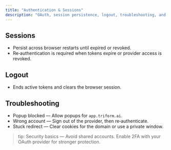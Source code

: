 ```yaml
---
title: "Authentication & Sessions"
description: "OAuth, session persistence, logout, troubleshooting, and security"
---
```


## Sessions

- Persist across browser restarts until expired or revoked.
- Re‑authentication is required when tokens expire or provider access is revoked.

## Logout

- Ends active tokens and clears the browser session.

## Troubleshooting

- Popup blocked — Allow popups for `app.triform.ai`.
- Wrong account — Sign out of the provider, then re‑authenticate.
- Stuck redirect — Clear cookies for the domain or use a private window.

> tip: Security basics — Avoid shared accounts. Enable 2FA with your OAuth provider for stronger protection.